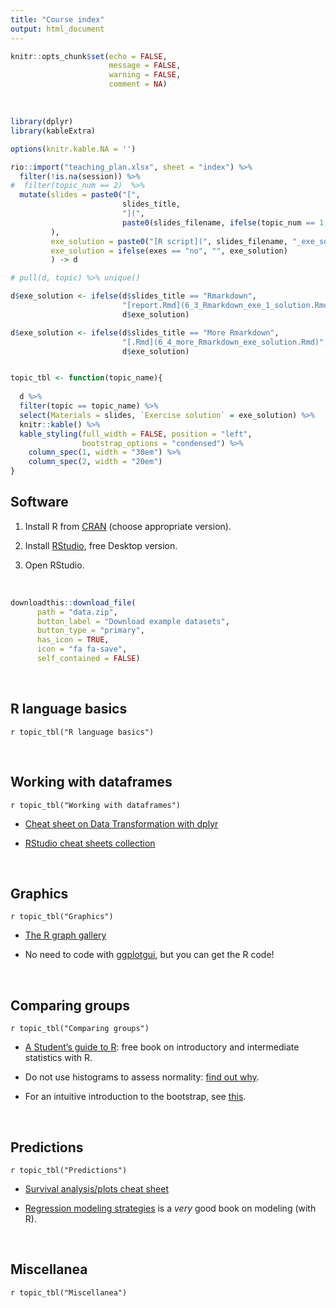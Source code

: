 ```yaml
---
title: "Course index"
output: html_document
---
```



```r
knitr::opts_chunk$set(echo = FALSE, 
                      message = FALSE, 
                      warning = FALSE,
                      comment = NA)

```

\


```r
library(dplyr)
library(kableExtra)

options(knitr.kable.NA = '')

rio::import("teaching_plan.xlsx", sheet = "index") %>% 
  filter(!is.na(session)) %>% 
#  filter(topic_num == 2)  %>% 
  mutate(slides = paste0("[", 
                         slides_title, 
                         "](",
                         paste0(slides_filename, ifelse(topic_num == 1, ".R", ".html")), ")"
         ),
         exe_solution = paste0("[R script](", slides_filename, "_exe_solution.R)"),
         exe_solution = ifelse(exes == "no", "", exe_solution)
         ) -> d

# pull(d, topic) %>% unique() 

d$exe_solution <- ifelse(d$slides_title == "Rmarkdown",
                         "[report.Rmd](6_3_Rmarkdown_exe_1_solution.Rmd),  [slides.Rmd](6_3_Rmarkdown_exe_2_solution.Rmd)",
                         d$exe_solution)

d$exe_solution <- ifelse(d$slides_title == "More Rmarkdown",
                         "[.Rmd](6_4_more_Rmarkdown_exe_solution.Rmd)",
                         d$exe_solution)


topic_tbl <- function(topic_name){
  
  d %>% 
  filter(topic == topic_name) %>% 
  select(Materials = slides, `Exercise solution` = exe_solution) %>% 
  knitr::kable() %>% 
  kable_styling(full_width = FALSE, position = "left", 
                bootstrap_options = "condensed") %>% 
    column_spec(1, width = "30em") %>% 
    column_spec(2, width = "20em")
}

```


## Software

1. Install R from [CRAN](https://cran.r-project.org/) (choose appropriate version).

2. Install [RStudio](https://www.rstudio.com/products/rstudio/download/), free Desktop version.

3. Open RStudio.

\


```r
downloadthis::download_file(
      path = "data.zip",
      button_label = "Download example datasets",
      button_type = "primary",
      has_icon = TRUE,
      icon = "fa fa-save",
      self_contained = FALSE)
```

\

## R language basics
`r topic_tbl("R language basics")`

\

## Working with dataframes
`r topic_tbl("Working with dataframes")`

- [Cheat sheet on Data Transformation with dplyr](https://nyu-cdsc.github.io/learningr/assets/data-transformation.pdf)

- [RStudio cheat sheets collection](https://www.rstudio.com/resources/cheatsheets/)



\

## Graphics
`r topic_tbl("Graphics")`

- [The R graph gallery](https://r-graph-gallery.com/)

- No need to code with [ggplotgui](https://shiny.gmw.rug.nl/ggplotgui/), but you can get the R code!  

\

## Comparing groups
`r topic_tbl("Comparing groups")`

- [A Student’s guide to R](https://cran.r-project.org/doc/contrib/Horton+Pruim+Kaplan_MOSAIC-StudentGuide.pdf): free book on introductory and intermediate statistics with R.

- Do not use histograms to assess normality: [find out why](https://statisticsbyjim.com/basics/assessing-normality-histograms-probability-plots/).

- For an intuitive introduction to the bootstrap, see [this](https://statisticsbyjim.com/hypothesis-testing/bootstrapping/).

\

## Predictions
`r topic_tbl("Predictions")`

- [Survival analysis/plots cheat sheet](https://rpkgs.datanovia.com/survminer/survminer_cheatsheet.pdf)

- [Regression modeling strategies](https://www.amazon.com/Regression-Modeling-Strategies-Applications-Statistics/dp/0387952322) is a _very_ good book on modeling (with R).

\

## Miscellanea
`r topic_tbl("Miscellanea")`

